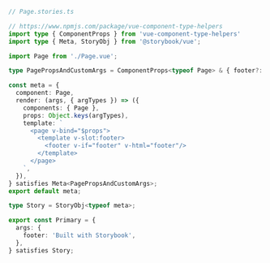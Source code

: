 ```ts
// Page.stories.ts

// https://www.npmjs.com/package/vue-component-type-helpers
import type { ComponentProps } from 'vue-component-type-helpers'
import type { Meta, StoryObj } from '@storybook/vue';

import Page from './Page.vue';

type PagePropsAndCustomArgs = ComponentProps<typeof Page> & { footer?: string };

const meta = {
  component: Page,
  render: (args, { argTypes }) => ({
    components: { Page },
    props: Object.keys(argTypes),
    template: `
      <page v-bind="$props">
        <template v-slot:footer>
          <footer v-if="footer" v-html="footer"/>
        </template>
      </page>
    `,
  }),
} satisfies Meta<PagePropsAndCustomArgs>;
export default meta;

type Story = StoryObj<typeof meta>;

export const Primary = {
  args: {
    footer: 'Built with Storybook',
  },
} satisfies Story;
```

